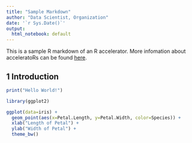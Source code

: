 ```yaml
---
title: "Sample Markdown"
author: "Data Scientist, Organization"
date: '`r Sys.Date()`'
output:
  html_notebook: default
---
```


This is a sample R markdown of an R accelerator. More infomation about acceleratoRs can be found [here](https://github.com/Microsoft/acceleratoRs).

## 1 Introduction

```r
print("Hello World!")
```

```r
library(ggplot2)

ggplot(data=iris) +
  geom_point(aes(x=Petal.Length, y=Petal.Width, color=Species)) +
  xlab("Length of Petal") +
  ylab("Width of Petal") +
  theme_bw()
```
